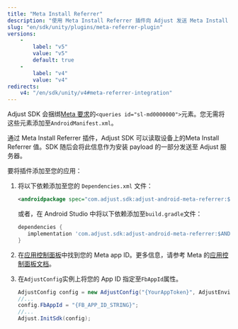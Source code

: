 ```yaml
---
title: "Meta Install Referrer"
description: "使用 Meta Install Referrer 插件向 Adjust 发送 Meta Install Referrer 信息。"
slug: "en/sdk/unity/plugins/meta-referrer-plugin"
versions: 
    - 
        label: "v5"
        value: "v5"
        default: true
    - 
        label: "v4"
        value: "v4"
redirects: 
    v4: "/en/sdk/unity/v4#meta-referrer-integration"
---
```

<callout type="note"> 

Adjust SDK 会捆绑[Meta 要求](https://developers.facebook.com/docs/app-ads/meta-install-referrer#step-1--add-the-meta-apps)的`<queries id="sl-md0000000">`元素。您无需将这些元素添加至`AndroidManifest.xml`。
</Callout> 

通过 Meta Install Referrer 插件，Adjust SDK 可以读取设备上的Meta Install Referrer 值。SDK 随后会将此信息作为安装 payload 的一部分发送至 Adjust 服务器。

要将插件添加至您的应用：

1. 将以下依赖添加至您的 `Dependencies.xml` 文件：

   ```xml
   <androidpackage spec="com.adjust.sdk:adjust-android-meta-referrer:$ANDROID_V5_VERSION" id="sl-md0000000"></androidPackage>
   ```

   或者，在 Android Studio 中将以下依赖添加至`build.gradle`文件：

   ```groovy
   dependencies {
      implementation 'com.adjust.sdk:adjust-android-meta-referrer:$ANDROID_V5_VERSION'
   }
   ```

2. 在[应用控制面板](https://developers.facebook.com/apps)中找到您的 Meta app ID。更多信息，请参考 Meta 的[应用控制面板文档](https://developers.facebook.com/docs/development/create-an-app/app-dashboard)。

3. 在`AdjustConfig`实例上将您的 App ID 指定至`FbAppId`属性。

   ```cs
   AdjustConfig config = new AdjustConfig("{YourAppToken}", AdjustEnvironment.Sandbox);
   //...
   config.FbAppId = "{FB_APP_ID_STRING}";
   //...
   Adjust.InitSdk(config);
   ```

